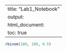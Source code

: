 
---
title: "Lab1_Notebook"
output:
  html_document:
    toc: true
---


```r
rbinom(100, 100, 0.5)
```

